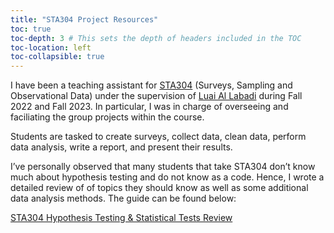 ```yaml
---
title: "STA304 Project Resources"
toc: true
toc-depth: 3 # This sets the depth of headers included in the TOC
toc-location: left
toc-collapsible: true
---
```


I have been a teaching assistant for [STA304](https://utm.calendar.utoronto.ca/course/sta304h5) (Surveys, Sampling and Observational Data) under the supervision of [Luai Al Labadi](https://scholar.google.com.sg/citations?user=DIin_xEAAAAJ&hl=en) during Fall 2022 and Fall 2023. In particular, I was in charge of overseeing and faciliating the group projects within the course.

Students are tasked to create surveys, collect data, clean data, perform data analysis, write a report, and present their results.

I've personally observed that many students that take STA304 don't know much about hypothesis testing and do not know as a code. Hence, I wrote a detailed review of of topics they should know as well as some additional data analysis methods. The guide can be found below:

[STA304 Hypothesis Testing & Statistical Tests Review](assets/STA304/Review.pdf)
